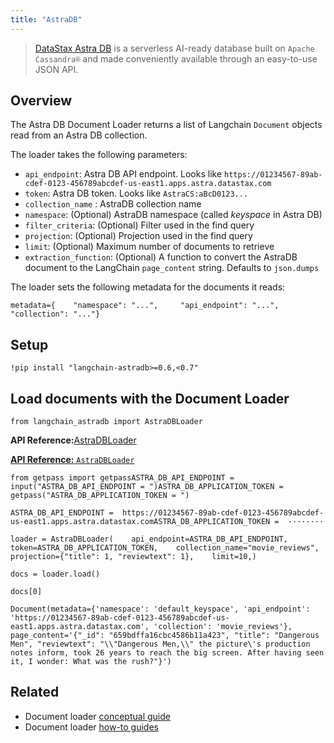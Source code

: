 ```yaml
---
title: "AstraDB"
---
```


> [DataStax Astra DB](https://docs.datastax.com/en/astra-db-serverless/index.html) is a serverless AI-ready database built on `Apache Cassandra®` and made conveniently available through an easy-to-use JSON API.

## Overview

The Astra DB Document Loader returns a list of Langchain `Document` objects read from an Astra DB collection.

The loader takes the following parameters:

* `api_endpoint`: Astra DB API endpoint. Looks like `https://01234567-89ab-cdef-0123-456789abcdef-us-east1.apps.astra.datastax.com`
* `token`: Astra DB token. Looks like `AstraCS:aBcD0123...`
* `collection_name` : AstraDB collection name
* `namespace`: (Optional) AstraDB namespace (called *keyspace* in Astra DB)
* `filter_criteria`: (Optional) Filter used in the find query
* `projection`: (Optional) Projection used in the find query
* `limit`: (Optional) Maximum number of documents to retrieve
* `extraction_function`: (Optional) A function to convert the AstraDB document to the LangChain `page_content` string. Defaults to `json.dumps`

The loader sets the following metadata for the documents it reads:

```
metadata={    "namespace": "...",     "api_endpoint": "...",     "collection": "..."}
```

## Setup

```
!pip install "langchain-astradb>=0.6,<0.7"
```

## Load documents with the Document Loader

```
from langchain_astradb import AstraDBLoader
```

**API Reference:**[AstraDBLoader](https://python.langchain.com/api_reference/astradb/document_loaders/langchain_astradb.document_loaders.AstraDBLoader.html)

[**API Reference:** `AstraDBLoader`](https://python.langchain.com/api_reference/astradb/document_loaders/langchain_astradb.document_loaders.AstraDBLoader.html#langchain_astradb.document_loaders.AstraDBLoader)

```
from getpass import getpassASTRA_DB_API_ENDPOINT = input("ASTRA_DB_API_ENDPOINT = ")ASTRA_DB_APPLICATION_TOKEN = getpass("ASTRA_DB_APPLICATION_TOKEN = ")
```

```
ASTRA_DB_API_ENDPOINT =  https://01234567-89ab-cdef-0123-456789abcdef-us-east1.apps.astra.datastax.comASTRA_DB_APPLICATION_TOKEN =  ········
```

```
loader = AstraDBLoader(    api_endpoint=ASTRA_DB_API_ENDPOINT,    token=ASTRA_DB_APPLICATION_TOKEN,    collection_name="movie_reviews",    projection={"title": 1, "reviewtext": 1},    limit=10,)
```

```
docs = loader.load()
```

```
docs[0]
```

```
Document(metadata={'namespace': 'default_keyspace', 'api_endpoint': 'https://01234567-89ab-cdef-0123-456789abcdef-us-east1.apps.astra.datastax.com', 'collection': 'movie_reviews'}, page_content='{"_id": "659bdffa16cbc4586b11a423", "title": "Dangerous Men", "reviewtext": "\\"Dangerous Men,\\" the picture\'s production notes inform, took 26 years to reach the big screen. After having seen it, I wonder: What was the rush?"}')
```

## Related

* Document loader [conceptual guide](/oss/concepts/document_loaders)
* Document loader [how-to guides](/oss/how_to/#document-loaders)

